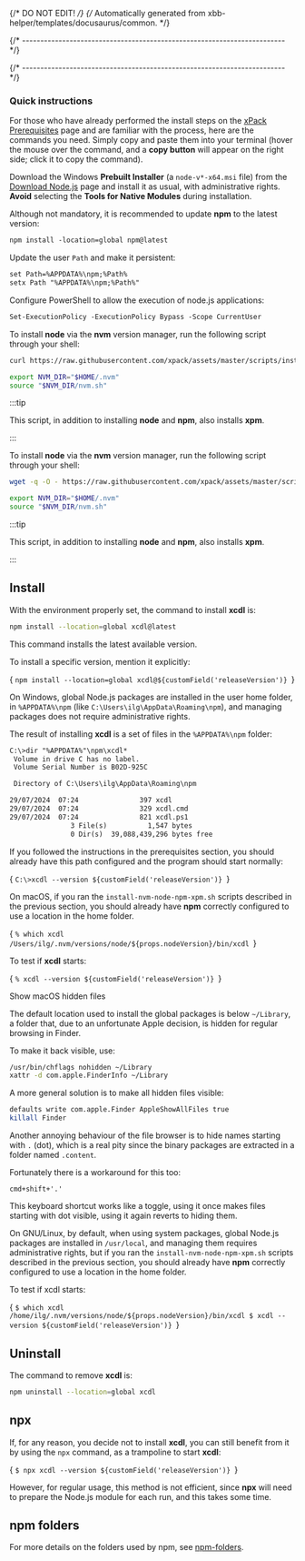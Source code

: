 {/* DO NOT EDIT! */}
{/* Automatically generated from xbb-helper/templates/docusaurus/common. */}

{/* ------------------------------------------------------------------------ */}




{/* ------------------------------------------------------------------------ */}

<Prerequisites />

### Quick instructions

For those who have already performed the install steps on the
[xPack Prerequisites](https://xpack.github.io/install/) page and are
familiar with the process, here are the commands you need.
Simply copy and paste them into your terminal (hover the mouse
over the command, and a **copy button** will appear on
the right side; click it to copy the command).

<Tabs groupId="operating-systems">

<TabItem value="windows" label="Windows" default>

Download the Windows **Prebuilt Installer** (a `node-v*-x64.msi` file) from the
[Download Node.js](https://nodejs.org/en/download/prebuilt-installer)
page and install it as usual, with administrative rights.
**Avoid** selecting the **Tools for Native Modules** during installation.

Although not mandatory, it is recommended to update **npm** to the
latest version:

```txt
npm install -location=global npm@latest
```

Update the user `Path` and make it persistent:

```txt
set Path=%APPDATA%\npm;%Path%
setx Path "%APPDATA%\npm;%Path%"
```

Configure PowerShell to allow the execution of node.js applications:

```txt
Set-ExecutionPolicy -ExecutionPolicy Bypass -Scope CurrentUser
```

</TabItem>

<TabItem value="macos" label="macOS">

To install **node** via the **nvm** version manager,
run the following script through your shell:

```sh
curl https://raw.githubusercontent.com/xpack/assets/master/scripts/install-nvm-node-npm-xpm.sh | ${SHELL}

export NVM_DIR="$HOME/.nvm"
source "$NVM_DIR/nvm.sh"
```

:::tip

This script, in addition to installing **node** and **npm**,
also installs **xpm**.

:::

</TabItem>

<TabItem value="linux" label="GNU/Linux">

To install **node** via the **nvm** version manager,
run the following script through your shell:

```sh
wget -q -O - https://raw.githubusercontent.com/xpack/assets/master/scripts/install-nvm-node-npm-xpm.sh | ${SHELL}

export NVM_DIR="$HOME/.nvm"
source "$NVM_DIR/nvm.sh"
```

:::tip

This script, in addition to installing **node** and **npm**,
also installs **xpm**.

:::

</TabItem>

</Tabs>

## Install



With the environment properly set, the command to install **xcdl** is:

```sh
npm install --location=global xcdl@latest
```

This command installs the latest available version.

To install a specific version, mention it explicitly:

<CodeBlock language="sh"> {
`npm install --location=global xcdl@${customField('releaseVersion')}
`} </CodeBlock>

<Tabs groupId="operating-systems">

<TabItem value="windows" label="Windows" default>

On Windows, global Node.js packages are installed in the
user home folder, in `%APPDATA%\npm`
(like `C:\Users\ilg\AppData\Roaming\npm`), and managing packages
does not require administrative rights.

The result of installing **xcdl** is a set of files in the `%APPDATA%\npm` folder:

```txt
C:\>dir "%APPDATA%"\npm\xcdl*
 Volume in drive C has no label.
 Volume Serial Number is B02D-925C

 Directory of C:\Users\ilg\AppData\Roaming\npm

29/07/2024  07:24               397 xcdl
29/07/2024  07:24               329 xcdl.cmd
29/07/2024  07:24               821 xcdl.ps1
               3 File(s)          1,547 bytes
               0 Dir(s)  39,088,439,296 bytes free
```

If you followed the instructions in the
prerequisites section, you should
already have this path configured and the program should start normally:

<CodeBlock language="console"> {
`C:\>xcdl --version
${customField('releaseVersion')}
`} </CodeBlock>

<TroubleshootingWindows />

</TabItem>

<TabItem value="macos" label="macOS">

On macOS, if you ran the `install-nvm-node-npm-xpm.sh` scripts described
in the previous section, you should
already have **npm** correctly configured to use a location in the home folder.

<CodeBlock language="console"> {
`% which xcdl
/Users/ilg/.nvm/versions/node/${props.nodeVersion}/bin/xcdl
`} </CodeBlock>

To test if **xcdl** starts:

<CodeBlock language="console"> {
`% xcdl --version
${customField('releaseVersion')}
`} </CodeBlock>

<Heading as="h3">Show macOS hidden files</Heading>

The default location used to install the global packages is
below `~/Library`, a folder that, due to an unfortunate Apple decision,
is hidden for regular browsing in Finder.

To make it back visible, use:

```sh
/usr/bin/chflags nohidden ~/Library
xattr -d com.apple.FinderInfo ~/Library
```

A more general solution is to make all hidden files visible:

```sh
defaults write com.apple.Finder AppleShowAllFiles true
killall Finder
```

Another annoying behaviour of the file browser is to hide names starting
with `.` (dot), which is a real pity since the binary packages are
extracted in a folder named `.content`.

Fortunately there is a workaround for this too:

```console
cmd+shift+'.'
```

This keyboard shortcut works like a toggle, using it once makes files
starting with dot visible,
using it again reverts to hiding them.

</TabItem>

<TabItem value="linux" label="GNU/Linux">

On GNU/Linux, by default, when using system packages,
global Node.js packages are installed in
`/usr/local`, and managing them requires administrative rights,
but if you ran the `install-nvm-node-npm-xpm.sh` scripts described
in the previous section, you should
already have **npm** correctly configured to use a location in the home folder.



To test if xcdl starts:

<CodeBlock language="console"> {
`$ which xcdl
/home/ilg/.nvm/versions/node/${props.nodeVersion}/bin/xcdl
$ xcdl --version
${customField('releaseVersion')}
`} </CodeBlock>

</TabItem>

</Tabs>

## Uninstall

The command to remove **xcdl** is:

```sh
npm uninstall --location=global xcdl
```

<NoAdministrativeRights />

## npx

If, for any reason, you decide not to install **xcdl**, you can still
benefit from it by using the `npx` command, as a trampoline to start **xcdl**:

<CodeBlock language="console"> {
`$ npx xcdl --version
${customField('releaseVersion')}
`} </CodeBlock>

However, for regular usage, this method is not efficient, since
**npx** will need to prepare the Node.js module
for each run, and this takes some time.

## npm folders

For more details on the folders used by npm, see
[npm-folders](https://docs.npmjs.com/files/folders).
